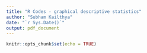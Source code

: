 ```yaml
---
title: "R Codes - graphical descriptive statistics"
author: "Subham Kailthya"
date: "`r Sys.Date()`"
output: pdf_document
---
```


```r
knitr::opts_chunk$set(echo = TRUE)
```

